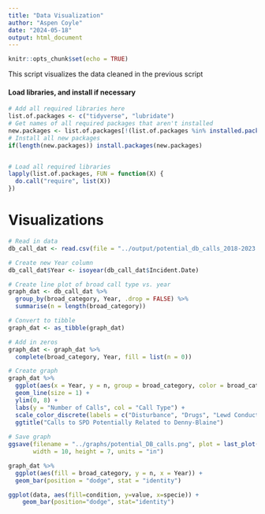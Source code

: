 ---
title: "Data Visualization"
author: "Aspen Coyle"
date: "2024-05-18"
output: html_document
---

```{r setup, include=FALSE}
knitr::opts_chunk$set(echo = TRUE)
```

This script visualizes the data cleaned in the previous script

#### Load libraries, and install if necessary

```{r}
# Add all required libraries here
list.of.packages <- c("tidyverse", "lubridate")
# Get names of all required packages that aren't installed
new.packages <- list.of.packages[!(list.of.packages %in% installed.packages()[, "Package"])]
# Install all new packages
if(length(new.packages)) install.packages(new.packages)


# Load all required libraries
lapply(list.of.packages, FUN = function(X) {
  do.call("require", list(X))
})
```


# Visualizations

```{r}
# Read in data
db_call_dat <- read.csv(file = "../output/potential_db_calls_2018-2023.csv")

# Create new Year column
db_call_dat$Year <- isoyear(db_call_dat$Incident.Date)

# Create line plot of broad call type vs. year
graph_dat <- db_call_dat %>%
  group_by(broad_category, Year, .drop = FALSE) %>%
  summarise(n = length(broad_category))

# Convert to tibble
graph_dat <- as_tibble(graph_dat)

# Add in zeros
graph_dat <- graph_dat %>% 
  complete(broad_category, Year, fill = list(n = 0))

# Create graph
graph_dat %>%
  ggplot(aes(x = Year, y = n, group = broad_category, color = broad_category)) +
  geom_line(size = 1) +
  ylim(0, 8) +
  labs(y = "Number of Calls", col = "Call Type") +
  scale_color_discrete(labels = c("Disturbance", "Drugs", "Lewd Conduct", "Property Damage", "Suspicious Person", "Traffic and Parking")) +
  ggtitle("Calls to SPD Potentially Related to Denny-Blaine")
  
# Save graph
ggsave(filename = "../graphs/potential_DB_calls.png", plot = last_plot(),
       width = 10, height = 7, units = "in")

graph_dat %>%
  ggplot(aes(fill = broad_category, y = n, x = Year)) +
  geom_bar(position = "dodge", stat = "identity")

ggplot(data, aes(fill=condition, y=value, x=specie)) + 
    geom_bar(position="dodge", stat="identity")


```